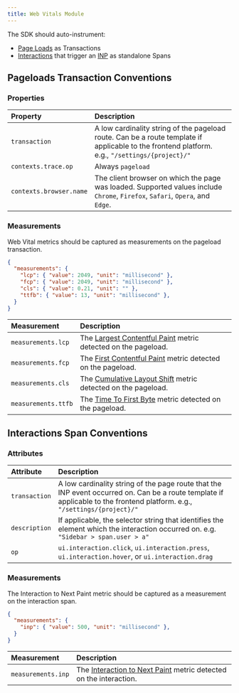 ```yaml
---
title: Web Vitals Module
---
```


The SDK should auto-instrument:
- [Page Loads](#pageloads-transaction-conventions) as Transactions
- [Interactions](#interactions-span-conventions) that trigger an [INP](https://web.dev/articles/inp) as standalone Spans

## Pageloads Transaction Conventions

### Properties

| Property | Description |
|:--|:--|
| `transaction`           | A low cardinality string of the pageload route. Can be a route template if applicable to the frontend platform. e.g., `"/settings/{project}/"` |
| `contexts.trace.op`     | Always `pageload` |
| `contexts.browser.name` | The client browser on which the page was loaded. Supported values include `Chrome`, `Firefox`, `Safari`, `Opera`, and `Edge`. |

### Measurements

Web Vital metrics should be captured as measurements on the pageload transaction.
```json
{
  "measurements": {
    "lcp": { "value": 2049, "unit": "millisecond" },
    "fcp": { "value": 2049, "unit": "millisecond" },
    "cls": { "value": 0.21, "unit": "" },
    "ttfb": { "value": 13, "unit": "millisecond" },
  }
}
```

| Measurement | Description |
|:--|:--|
| `measurements.lcp`      | The [Largest Contentful Paint](https://web.dev/articles/lcp) metric detected on the pageload. |
| `measurements.fcp`      | The [First Contentful Paint](https://web.dev/articles/fcp) metric detected on the pageload. |
| `measurements.cls`      | The [Cumulative Layout Shift](https://web.dev/articles/cls) metric detected on the pageload. |
| `measurements.ttfb`     | The [Time To First Byte](https://web.dev/articles/ttfb) metric detected on the pageload. |

## Interactions Span Conventions

### Attributes

| Attribute | Description |
|:--|:--|
| `transaction`      | A low cardinality string of the page route that the INP event occurred on. Can be a route template if applicable to the frontend platform. e.g., `"/settings/{project}/"` |
| `description`      | If applicable, the selector string that identifies the element which the interaction occurred on. e.g. `"Sidebar > span.user > a"` |
| `op`               | `ui.interaction.click`, `ui.interaction.press`, `ui.interaction.hover`, or `ui.interaction.drag` |

### Measurements

The Interaction to Next Paint metric should be captured as a measurement on the interaction span.
```json
{
  "measurements": {
    "inp": { "value": 500, "unit": "millisecond" },
  }
}
```

| Measurement | Description |
|:--|:--|
| `measurements.inp` | The [Interaction to Next Paint](https://web.dev/articles/inp) metric detected on the interaction. |

